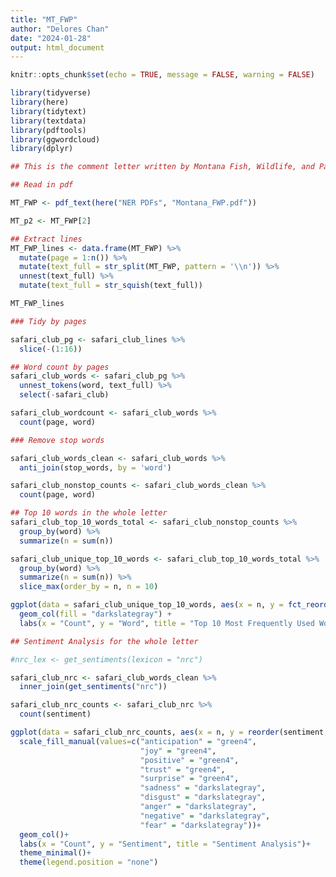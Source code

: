 ```yaml
---
title: "MT_FWP"
author: "Delores Chan"
date: "2024-01-28"
output: html_document
---
```


```r
knitr::opts_chunk$set(echo = TRUE, message = FALSE, warning = FALSE)

library(tidyverse)
library(here)
library(tidytext)
library(textdata)
library(pdftools)
library(ggwordcloud)
library(dplyr)
```

```r
## This is the comment letter written by Montana Fish, Wildlife, and Parks in regard to the NOI for an updated bison and elk management plan. 

## Read in pdf

MT_FWP <- pdf_text(here("NER PDFs", "Montana_FWP.pdf"))

MT_p2 <- MT_FWP[2]
```


```r
## Extract lines
MT_FWP_lines <- data.frame(MT_FWP) %>% 
  mutate(page = 1:n()) %>%
  mutate(text_full = str_split(MT_FWP, pattern = '\\n')) %>% 
  unnest(text_full) %>% 
  mutate(text_full = str_squish(text_full))

MT_FWP_lines
```


```r
### Tidy by pages

safari_club_pg <- safari_club_lines %>% 
  slice(-(1:16))
```


```r
## Word count by pages
safari_club_words <- safari_club_pg %>% 
  unnest_tokens(word, text_full) %>% 
  select(-safari_club)

safari_club_wordcount <- safari_club_words %>% 
  count(page, word)
```


```r
### Remove stop words

safari_club_words_clean <- safari_club_words %>% 
  anti_join(stop_words, by = 'word')

safari_club_nonstop_counts <- safari_club_words_clean %>% 
  count(page, word)
```


```r
## Top 10 words in the whole letter
safari_club_top_10_words_total <- safari_club_nonstop_counts %>% 
  group_by(word) %>%
  summarize(n = sum(n))

safari_club_unique_top_10_words <- safari_club_top_10_words_total %>%
  group_by(word) %>%
  summarize(n = sum(n)) %>%
  slice_max(order_by = n, n = 10)

ggplot(data = safari_club_unique_top_10_words, aes(x = n, y = fct_reorder(word, n))) +
  geom_col(fill = "darkslategray") +
  labs(x = "Count", y = "Word", title = "Top 10 Most Frequently Used Words")
```



```r
## Sentiment Analysis for the whole letter

#nrc_lex <- get_sentiments(lexicon = "nrc")

safari_club_nrc <- safari_club_words_clean %>% 
  inner_join(get_sentiments("nrc"))

safari_club_nrc_counts <- safari_club_nrc %>% 
  count(sentiment)

ggplot(data = safari_club_nrc_counts, aes(x = n, y = reorder(sentiment, -n), fill = sentiment))+
  scale_fill_manual(values=c("anticipation" = "green4",
                             "joy" = "green4",
                             "positive" = "green4",
                             "trust" = "green4",
                             "surprise" = "green4",
                             "sadness" = "darkslategray",
                             "disgust" = "darkslategray",
                             "anger" = "darkslategray",
                             "negative" = "darkslategray",
                             "fear" = "darkslategray"))+
  geom_col()+
  labs(x = "Count", y = "Sentiment", title = "Sentiment Analysis")+
  theme_minimal()+
  theme(legend.position = "none")
```